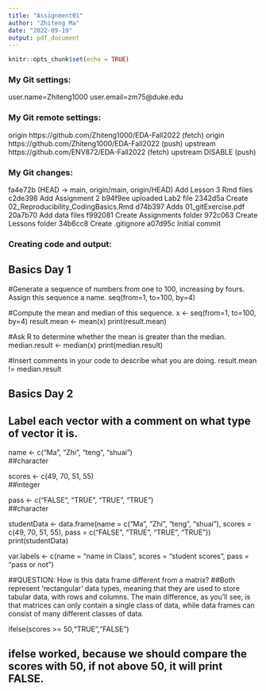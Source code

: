 ```yaml
---
title: "Assignment01"
author: "Zhiteng Ma"
date: "2022-09-19"
output: pdf_document
---
```


```r
knitr::opts_chunk$set(echo = TRUE)
```
### My Git settings:
user.name=Zhiteng1000
user.email=zm75@duke.edu

### My Git remote settings:
origin  https://github.com/Zhiteng1000/EDA-Fall2022 (fetch)
origin  https://github.com/Zhiteng1000/EDA-Fall2022 (push)
upstream        https://github.com/ENV872/EDA-Fall2022 (fetch)
upstream        DISABLE (push)

### My Git changes:
fa4e72b (HEAD -> main, origin/main, origin/HEAD) Add Lesson 3 Rmd files
c2de398 Add Assignment 2
b94f9ee uploaded Lab2 file
2342d5a Create 02_Reproducibility_CodingBasics.Rmd
d74b397 Adds 01_gitExercise.pdf
20a7b70 Add data files
f992081 Create Assignments folder
972c063 Create Lessons folder
34b6cc8 Create .gitignore
a07d95c Initial commit

### Creating code and output:

## Basics Day 1
#Generate a sequence of numbers from one to 100, increasing by fours. Assign this sequence a name.
seq(from=1, to=100, by=4)

#Compute the mean and median of this sequence.
x <- seq(from=1, to=100, by=4)
result.mean <- mean(x)
print(result.mean)

#Ask R to determine whether the mean is greater than the median.
median.result <- median(x)
print(median.result)

#Insert comments in your code to describe what you are doing.
result.mean != median.result


## Basics Day 2

## Label each vector with a comment on what type of vector it is.
name <- c("Ma", "Zhi", "teng", "shuai")  
##character

scores  <- c(49, 70, 51, 55)    
##integer

pass <- c("FALSE", "TRUE", "TRUE", "TRUE")   
##character

studentData <- data.frame(name = c("Ma", "Zhi", "teng", "shuai"), scores  = c(49, 70, 51, 55), pass = c("FALSE", "TRUE", "TRUE", "TRUE"))
print(studentData)

var.labels <- c(name = "name in Class", scores = "student scores", pass = "pass or not")

##QUESTION: How is this data frame different from a matrix?
##Both represent 'rectangular' data types, meaning that they are used to store tabular data, with rows and columns. The main difference, as you'll see, is that matrices can only contain a single class of data, while data frames can consist of many different classes of data.

ifelse(scores >= 50,"TRUE","FALSE")

## ifelse worked, because we should compare the scores with 50, if not above 50, it will print FALSE.
